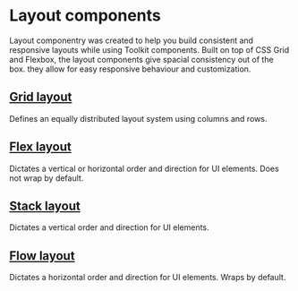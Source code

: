 
<Meta title="Documentation/Core/Layout/Introduction" />

# Layout components

Layout componentry was created to help you build consistent and responsive layouts while using Toolkit components.
Built on top of CSS Grid and Flexbox, the layout components give spacial consistency out of the box.
they allow for easy responsive behaviour and customization.

## [Grid layout](/docs/layout-docs-core-gridlayout--page)

Defines an equally distributed layout system using columns and rows.

<Canvas>
  <Story id="layout-core-gridlayout-griditem--grid-item-wrapper" />
</Canvas>

## [Flex layout](/docs/layout-docs-core-flexlayout--page)

Dictates a vertical or horizontal order and direction for UI elements. Does not wrap by default.

<Canvas>
  <Story id="layout-core-flexlayout--default-flex-layout" />
</Canvas>

## [Stack layout](/docs/layout-docs-core-stacklayout--page)

Dictates a vertical order and direction for UI elements.

<Canvas>
  <Story id="layout-core-stacklayout--default-stack-layout" />
</Canvas>

## [Flow layout](/docs/layout-docs-core-flowlayout--page)

Dictates a horizontal order and direction for UI elements. Wraps by default.

<Canvas>
  <Story id="layout-core-flowlayout--default-flow-layout" />
</Canvas>
